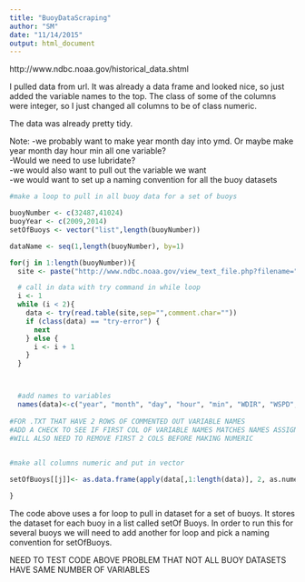 ```yaml
---
title: "BuoyDataScraping"
author: "SM"
date: "11/14/2015"
output: html_document
---
```


http://www.ndbc.noaa.gov/historical_data.shtml


I pulled data from url.  It was already a data frame and looked nice, so just added the variable names to the top.  The class of some of the columns were integer, so I just changed all columns to be of class numeric.

The data was already pretty tidy.


Note: 
-we probably want to make year month day into ymd.  Or maybe make year month day hour min all one variable?  
-Would we need to use lubridate?  
-we would also want to pull out the variable we want   
-we would want to set up a naming convention for all the buoy datasets  

```r
#make a loop to pull in all buoy data for a set of buoys

buoyNumber <- c(32487,41024)
buoyYear <- c(2009,2014)
setOfBuoys <- vector("list",length(buoyNumber))

dataName <- seq(1,length(buoyNumber), by=1)

for(j in 1:length(buoyNumber)){
  site <- paste("http://www.ndbc.noaa.gov/view_text_file.php?filename=", buoyNumber[j], "h", buoyYear[j], ".txt.gz&dir=data/historical/stdmet/", sep ="")

  # call in data with try command in while loop
  i <- 1
  while (i < 2){
    data <- try(read.table(site,sep="",comment.char=""))
    if (class(data) == "try-error") {
      next
    } else {
      i <- i + 1
    }
  }



  #add names to variables
  names(data)<-c("year", "month", "day", "hour", "min", "WDIR", "WSPD", "GST","WVHT","DPD", "APD", "MWD", "PRES", "ATMP", "WTMP", "DEWP", "VIS", "TIDE")
  
#FOR .TXT THAT HAVE 2 ROWS OF COMMENTED OUT VARIABLE NAMES
#ADD A CHECK TO SEE IF FIRST COL OF VARIABLE NAMES MATCHES NAMES ASSIGNED
#WILL ALSO NEED TO REMOVE FIRST 2 COLS BEFORE MAKING NUMERIC
  

#make all columns numeric and put in vector

setOfBuoys[[j]]<- as.data.frame(apply(data[,1:length(data)], 2, as.numeric))

}

```

The code above uses a for loop to pull in dataset for a set of buoys.  It stores the dataset for each buoy in a list called setOf Buoys.  In order to run this for several buoys we will need to add another for loop and pick a naming convention for setOfBuoys.


NEED TO TEST CODE ABOVE
PROBLEM THAT NOT ALL BUOY DATASETS HAVE SAME NUMBER OF VARIABLES